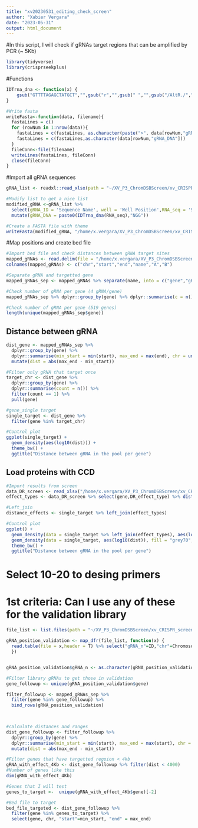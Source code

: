 ```yaml
---
title: "xv20230531_editing_check_screen"
author: "Xabier Vergara"
date: "2023-05-31"
output: html_document
---
```

#In this script, I will check if gRNAs target regions that can be amplified by PCR (~ 5Kb)

```r
library(tidyverse)
library(crisprseekplus)
```

#Functions
```r
IDTrna_dna <- function(x) {
    gsub("GTTTTAGAGCTATGCT","",gsub("r","",gsub(" ","",gsub("/AltR./","",gsub("U","T",x)))))
}

#Write fasta
writeFasta<-function(data, filename){
  fastaLines = c()
  for (rowNum in 1:nrow(data)){
    fastaLines = c(fastaLines, as.character(paste(">", data[rowNum,"gRNA_ID"], sep = "")))
    fastaLines = c(fastaLines,as.character(data[rowNum,"gRNA_DNA"]))
  }
  fileConn<-file(filename)
  writeLines(fastaLines, fileConn)
  close(fileConn)
}
```

#Import all gRNA sequences
```r
gRNA_list <- readxl::read_xlsx(path = "~/XV_P3_ChromDSBScreen/xv_CRISPR_screen_figures/import/revisions/DDR_screen_order_sample.xlsx")

#Modify list to get a nice list
modified_gRNA <-gRNA_list %>% 
  select(gRNA_ID = 'Sequence Name', well = 'Well Position',RNA_seq = 'Sequence') %>%
  mutate(gRNA_DNA = paste0(IDTrna_dna(RNA_seq),"NGG"))

#Create a FASTA file with theme
writeFasta(modified_gRNA, "/home/x.vergara/XV_P3_ChromDSBScreen/xv_CRISPR_screen_figures/export/xv20230307_revision_figures/editing_efficiency/gRNA_PAM.fasta")

```

#Map positions and create bed file
```r
#Import bed file and check distances between gRNA target sites
mapped_gRNAs <- read.delim(file = "/home/x.vergara/XV_P3_ChromDSBScreen/xv_CRISPR_screen_figures/export/xv20230307_revision_figures/editing_efficiency/gRNA_mapped_unique.bed", header = F)
colnames(mapped_gRNAs) <- c("chr","start","end","name","A","B")

#Separate gRNA and targetted gene
mapped_gRNAs_sep <- mapped_gRNAs %>% separate(name, into = c("gene","gRNA_n"))

#Check number of gRNA per gene (4 gRNA/gene)
mapped_gRNAs_sep %>% dplyr::group_by(gene) %>% dplyr::summarise(c = n()) %>% pull(c) %>% mean()

#Check number of gRNA per gene (519 genes)
length(unique(mapped_gRNAs_sep$gene))

```

## Distance between gRNA
```r
dist_gene <- mapped_gRNAs_sep %>% 
  dplyr::group_by(gene) %>% 
  dplyr::summarise(min_start = min(start), max_end = max(end), chr = unique(chr)) %>%
  mutate(dist = abs(max_end - min_start))

#Filter only gRNA that target once
target_chr <- dist_gene %>% 
  dplyr::group_by(gene) %>% 
  dplyr::summarise(count = n()) %>%
  filter(count == 1) %>%
  pull(gene)

#gene_single target
single_target <- dist_gene %>%
  filter(gene %in% target_chr)

#Control plot
ggplot(single_target) + 
  geom_density(aes(log10(dist))) + 
  theme_bw() +
  ggtitle("Distance between gRNA in the pool per gene")

```

## Load proteins with CCD
```r
#Import results from screen
data_DR_screen <- read_xlsx("/home/x.vergara/XV_P3_ChromDSBScreen/xv_CRISPR_screen_figures/data/supplementary_tables/xv20220819_Table_S7a_global_CCD_MMEJ_NHEJ_results.xlsx")
effect_types <- data_DR_screen %>% select(gene,DR_effect_type) %>% distinct()

#Left_join
distance_effects <- single_target %>% left_join(effect_types)

#Control plot
ggplot() + 
  geom_density(data = single_target %>% left_join(effect_types), aes(log10(dist), color = DR_effect_type)) + 
  geom_density(data = single_target, aes(log10(dist)), fill = "grey70", alpha = 0.25) + 
  theme_bw() +
  ggtitle("Distance between gRNA in the pool per gene")

```

# Select 10-20 to desing primers
# 1st criteria: Can I use any of these for the validation library
```r
file_list <- list.files(path = "~/XV_P3_ChromDSBScreen/xv_CRISPR_screen_figures/data/revisions/validation_library/gRNA_pool_order/gRNA_stats/",full.names = T)

gRNA_position_validation <- map_dfr(file_list, function(x) {
  read.table(file = x,header = T) %>% select("gRNA_n"=ID,"chr"=Chromosome,"start" = Cutsite.coordinate, "gene" = Gene.symbol)
  })


gRNA_position_validation$gRNA_n <- as.character(gRNA_position_validation$gRNA_n)

#Filter library gRNAs to get those in validation
gene_followup <- unique(gRNA_position_validation$gene)

filter_followup <- mapped_gRNAs_sep %>% 
  filter(gene %in% gene_followup) %>%
  bind_rows(gRNA_position_validation)
  


#calculate distances and ranges
dist_gene_followup <- filter_followup %>% 
  dplyr::group_by(gene) %>% 
  dplyr::summarise(min_start = min(start), max_end = max(start), chr = unique(chr)) %>%
  mutate(dist = abs(max_end - min_start))

#Filter genes that have targetted regoion < 4kb
gRNA_with_effect_4Kb <- dist_gene_followup %>% filter(dist < 4000)
#Number of genes like this
dim(gRNA_with_effect_4Kb)

#Genes that I will test
genes_to_target <-  unique(gRNA_with_effect_4Kb$gene)[-2]

#Bed file to target
bed_file_targeted <- dist_gene_followup %>%
  filter(gene %in% genes_to_target) %>%
  select(gene, chr, "start"=min_start, "end" = max_end)

```

